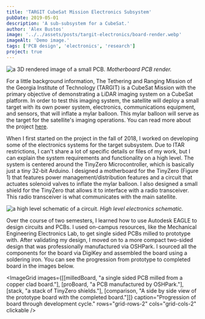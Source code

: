 ```yaml
---
title: 'TARGIT CubeSat Mission Electronics Subsystem'
pubDate: 2019-05-01
description: 'A sub-subsystem for a CubeSat.'
author: 'Alex Bustos'
image: '../../assets/posts/targit-electronics/board-render.webp'
imageAlt: 'Demo image.'
tags: ['PCB design', 'electronics', 'research']
project: true
---
```


![a 3D rendered image of a small PCB.](../../assets/posts/targit-electronics/board-render.webp)
_Motherboard PCB render._

For a little background information, The Tethering and Ranging Mission of the Georgia Institute of Technology (TARGIT) is a CubeSat Mission with the primary objective of demonstrating a LiDAR imaging system on a CubeSat platform. In order to test this imaging system, the satellite will deploy a small target with its own power system, electronics, communications equipment, and sensors, that will inflate a mylar balloon. This mylar balloon will serve as the target for the satellite's imaging operations. You can read more about the project [here](https://bgunter.gatech.edu/research/targit).

When I first started on the project in the fall of 2018, I worked on developing some of the electronics systems for the target subsystem. Due to ITAR restrictions, I can't share a lot of specific details or files of my work, but I can explain the system requirements and functionality on a high level. The system is centered around the TinyZero Microcontroller, which is basically just a tiny 32-bit Arduino. I designed a motherboard for the TinyZero (Figure 1) that features power management/distribution features and a circuit that actuates solenoid valves to inflate the mylar balloon. I also designed a small shield for the TinyZero that allows it to interface with a radio transceiver. This radio transceiver is what communicates with the main satellite.

![a high level schematic of a circuit.](../../assets/posts/targit-electronics/schematic.webp)
_High level electronics schematic._

Over the course of two semesters, I learned how to use Autodesk EAGLE to design circuits and PCBs. I used on-campus resources, like the Mechanical Engineering Electronics Lab, to get single sided PCBs milled to prototype with. After validating my design, I moved on to a more compact two-sided design that was professionally manufactured via OSHPark. I sourced all the components for the board via DigiKey and assembled the board using a soldering iron. You can see the progression from prototype to completed board in the images below.

<ImageGrid
    images={[[milledBoard, "a single sided PCB milled from a copper clad board."], [proBoard, "a PCB manufactured by OSHPark."], [stack, "a stack of TinyZero shields."], [comparison, "A side by side view of the prototype board with the completed board."]]}
    caption="Progression of board through development cycle."
    rows="grid-rows-2"
    cols="grid-cols-2"
    clickable
/>
